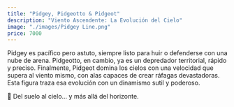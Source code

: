 ```yaml
---
title: "Pidgey, Pidgeotto & Pidgeot"
description: "Viento Ascendente: La Evolución del Cielo"
image: "./images/Pidgey Line.png"
price: 7000
---
```


Pidgey es pacífico pero astuto, siempre listo para huir o defenderse con una nube de arena. Pidgeotto, en cambio, ya es un depredador territorial, rápido y preciso. Finalmente, Pidgeot domina los cielos con una velocidad que supera al viento mismo, con alas capaces de crear ráfagas devastadoras. Esta figura traza esa evolución con un dinamismo sutil y poderoso.

💨 Del suelo al cielo... y más allá del horizonte.